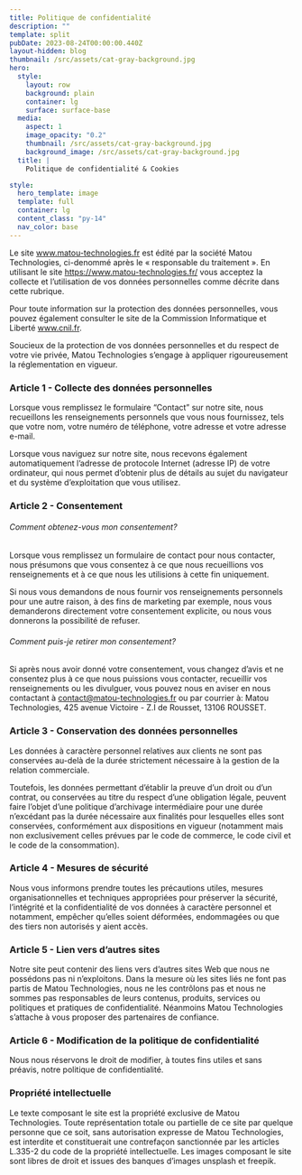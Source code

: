 ```yaml
---
title: Politique de confidentialité
description: ""
template: split
pubDate: 2023-08-24T00:00:00.440Z
layout-hidden: blog
thumbnail: /src/assets/cat-gray-background.jpg
hero:
  style:
    layout: row
    background: plain
    container: lg
    surface: surface-base
  media:
    aspect: 1
    image_opacity: "0.2"
    thumbnail: /src/assets/cat-gray-background.jpg
    background_image: /src/assets/cat-gray-background.jpg
  title: |
    Politique de confidentialité & Cookies

style:
  hero_template: image
  template: full
  container: lg
  content_class: "py-14"
  nav_color: base
---
```


Le site www.matou-technologies.fr est édité par la société Matou Technologies, ci-denommé après le « responsable du traitement ». En utilisant le site https://www.matou-technologies.fr/ vous acceptez la collecte et l’utilisation de vos données personnelles comme décrite dans cette rubrique.

Pour toute information sur la protection des données personnelles, vous pouvez également consulter le site de la Commission Informatique et Liberté www.cnil.fr.

Soucieux de la protection de vos données personnelles et du respect de votre vie privée, Matou Technologies s’engage à appliquer rigoureusement la réglementation en vigueur.

### Article 1 - Collecte des données personnelles

Lorsque vous remplissez le formulaire “Contact” sur notre site, nous recueillons les renseignements personnels que vous nous fournissez, tels que votre nom, votre numéro de téléphone, votre adresse et votre adresse e-mail.

Lorsque vous naviguez sur notre site, nous recevons également automatiquement l’adresse de protocole Internet (adresse IP) de votre ordinateur, qui nous permet d’obtenir plus de détails au sujet du navigateur et du système d’exploitation que vous utilisez.

### Article 2 - Consentement

###### Comment obtenez-vous mon consentement?

Lorsque vous remplissez un formulaire de contact pour nous contacter, nous présumons que vous consentez à ce que nous recueillions vos renseignements et à ce que nous les utilisions à cette fin uniquement.

Si nous vous demandons de nous fournir vos renseignements personnels pour une autre raison, à des fins de marketing par exemple, nous vous demanderons directement votre consentement explicite, ou nous vous donnerons la possibilité de refuser.

###### Comment puis-je retirer mon consentement?

Si après nous avoir donné votre consentement, vous changez d’avis et ne consentez plus à ce que nous puissions vous contacter, recueillir vos renseignements ou les divulguer, vous pouvez nous en aviser en nous contactant à contact@matou-technologies.fr ou par courrier à: Matou Technologies, 425 avenue Victoire - Z.I de Rousset, 13106 ROUSSET.

### Article 3 - Conservation des données personnelles

Les données à caractère personnel relatives aux clients ne sont pas conservées au-delà de la durée strictement nécessaire à la gestion de la relation commerciale.

Toutefois, les données permettant d’établir la preuve d’un droit ou d’un contrat, ou conservées au titre du respect d’une obligation légale, peuvent faire l’objet d’une politique d’archivage intermédiaire pour une durée n’excédant pas la durée nécessaire aux finalités pour lesquelles elles sont conservées, conformément aux dispositions en vigueur (notamment mais non exclusivement celles prévues par le code de commerce, le code civil et le code de la consommation).

### Article 4 - Mesures de sécurité

Nous vous informons prendre toutes les précautions utiles, mesures organisationnelles et techniques appropriées pour préserver la sécurité, l’intégrité et la confidentialité de vos données à caractère personnel et notamment, empêcher qu’elles soient déformées, endommagées ou que des tiers non autorisés y aient accès.

### Article 5 - Lien vers d’autres sites

Notre site peut contenir des liens vers d’autres sites Web que nous ne possédons pas ni n’exploitons. Dans la mesure où les sites liés ne font pas partis de Matou Technologies, nous ne les contrôlons pas et nous ne sommes pas responsables de leurs contenus, produits, services ou politiques et pratiques de confidentialité. Néanmoins Matou Technologies s’attache à vous proposer des partenaires de confiance.

### Article 6 - Modification de la politique de confidentialité

Nous nous réservons le droit de modifier, à toutes fins utiles et sans préavis, notre politique de confidentialité.

### Propriété intellectuelle

Le texte composant le site est la propriété exclusive de Matou Technologies. Toute représentation totale ou partielle de ce site par quelque personne que ce soit, sans autorisation expresse de Matou Technologies, est interdite et constituerait une contrefaçon sanctionnée par les articles L.335-2 du code de la propriété intellectuelle. Les images composant le site sont libres de droit et issues des banques d’images unsplash et freepik.
